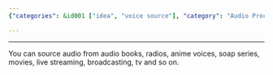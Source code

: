 ```yaml
---
{"categories": &id001 ["idea", "voice source"], "category": "Audio Processing", "date": "2022-04-09 04:33:40", "description": "This article explores the process of extracting high-quality voice recordings from professional sources such as audiobooks, radios, and movies. It delves into the techniques used to isolate and separate voices from complex audio files, discussing the tools and methods employed by experts in this field.", "tags": *id001, "title": "Extract Voice From Professional Sources"}

---
```


------

You can source audio from audio books, radios, anime voices, soap series, movies, live streaming, broadcasting, tv and so on.

